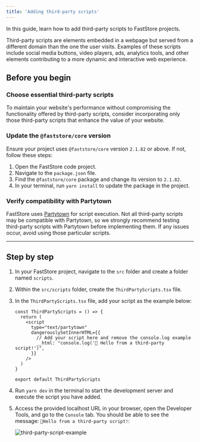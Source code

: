 ```yaml
---
title: 'Adding third-party scripts'
---
```


In this guide, learn how to add third-party scripts to FastStore projects.

Third-party scripts are elements embedded in a webpage but served from a different domain than the one the user visits.
Examples of these scripts include social media buttons, video players, ads, analytics tools, and other elements contributing to a more dynamic and interactive web experience.

## Before you begin

<Steps>

### Choose essential third-party scripts

To maintain your website's performance without compromising the functionality offered
by third-party scripts, consider incorporating only those third-party scripts that
enhance the value of your website.

### Update the `@faststore/core` version

Ensure your project uses `@faststore/core` version `2.1.82` or above. If not, follow these steps:

1. Open the FastStore code project.
2. Navigate to the `package.json` file.
3. Find the `@faststore/core` package and change its version to `2.1.82`.
4. In your terminal, run `yarn install` to update the package in the project.

### Verify compatibility with Partytown

FastStore uses [Partytown](https://partytown.builder.io/) for script execution. Not all third-party scripts may be compatible with Partytown, so we strongly recommend testing third-party scripts with Partytown before implementing them. If any issues occur, avoid using those particular scripts.

</Steps>

---

## Step by step

1. In your FastStore project, navigate to the `src` folder and create a folder named `scripts`.

2. Within the `src/scripts` folder, create the `ThirdPartyScripts.tsx` file.

3. In the `ThirdPartyScripts.tsx` file, add your script as the example below:

    ```tsx src/scripts/ThirdPartyScripts.tsx mark=7
    const ThirdPartyScripts = () => {
      return (
        <script
          type="text/partytown"
          dangerouslySetInnerHTML={{
            // Add your script here and remove the console.log example
            __html: "console.log('🚀 Hello from a third-party script!')",
          }}
        />
      )
    }

    export default ThirdPartyScripts
    ```

4. Run `yarn dev` in the terminal to start the development server and execute the script you have added.

5. Access the provided localhost URL in your browser, open the Developer Tools, and go to the `Console` tab. You should be able to see the message: `🚀Hello from a third-party script!`:

    ![third-party-script-example](https://vtexhelp.vtexassets.com/assets/docs/src/third-party-scripts___2f9d925975b6217a5c3872ed96fc6bd7.png)
